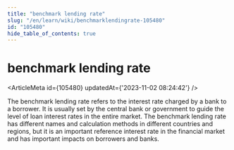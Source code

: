 ```yaml
---
title: "benchmark lending rate"
slug: "/en/learn/wiki/benchmarklendingrate-105480"
id: "105480"
hide_table_of_contents: true
---
```



# benchmark lending rate

<ArticleMeta id={105480} updatedAt={'2023-11-02 08:24:42'} />
<div className='border-solid border-b border-t-0 my-4 border-[var(--ifm-color-gray-300)]' />

The benchmark lending rate refers to the interest rate charged by a bank to a borrower. It is usually set by the central bank or government to guide the level of loan interest rates in the entire market. The benchmark lending rate has different names and calculation methods in different countries and regions, but it is an important reference interest rate in the financial market and has important impacts on borrowers and banks.
